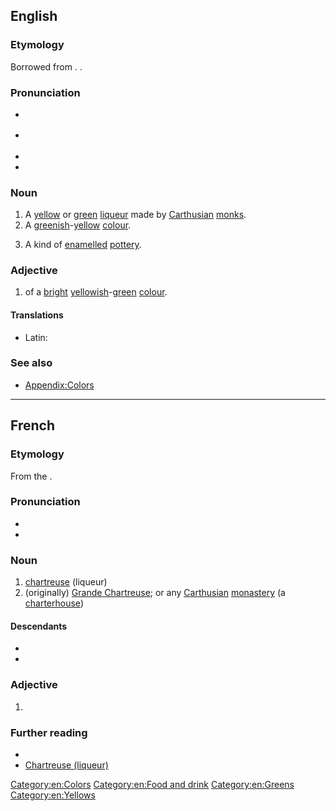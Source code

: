 {{also|Chartreuse}}
==English==

===Etymology===
Borrowed from {{bor|en|fr|chartreuse}}. {{doublet|en|charterhouse}}.

===Pronunciation===
* {{a|RP}} {{IPA|en|/ʃɑːˈtɹɜːz/}}
* {{a|GA}} {{IPA|en|/ʃɑɹˈtɹuːz/|/ʃɑɹˈtɹuːs/}}
* {{audio|en|en-us-chartreuse.ogg|Audio (US)}}
* {{rhymes|en|ɜː(ɹ)z|uːz|uːs|s1=2}}

===Noun===
{{en-noun|~}}

# A [[yellow]] or [[green]] [[liqueur]] made by [[Carthusian]] [[monk]]s.
# A [[green]]ish-[[yellow]] [[colour]].
#: {{color panel|chartreuse (HTML)|7FFF00}}
#: {{color panel|bright chartreuse (Pantone)|B0BC4A}}
# {{lb|en|arts}} A kind of [[enamelled]] [[pottery]].

===Adjective===
{{en-adj|-}}

# of a [[bright]] [[yellow]]ish-[[green]] [[colour]].

====Translations====
{{trans-top|of a bright yellowish-green colour}}
* Latin: {{t|la|galbinus}}
{{trans-mid}}
{{trans-bottom}}

===See also===
* [[Appendix:Colors]]

[[Category:en:Colors]]
[[Category:en:Food and drink]]
[[Category:en:Greens]]
[[Category:en:Yellows]]

----

==French==

===Etymology===
From the {{m|fr|Chartreux||Carthusian monks}}.

===Pronunciation===
* {{fr-IPA}}
* {{audio|fr|LL-Q150 (fra)-Pamputt-chartreuse.wav|Audio}}

===Noun===
{{fr-noun|f}}

# [[#English|chartreuse]] (liqueur)
# (originally) [[wikipedia:Grande Chartreuse|Grande Chartreuse]]; or any [[Carthusian]] [[monastery]] (a [[charterhouse]])

====Descendants====
* {{desc|bor=1|en|chartreuse}}
* {{desc|bor=1|en|charterhouse}}

===Adjective===
{{head|fr|adjective form}}

# {{feminine singular of|fr|chartreux}}

===Further reading===
* {{R:TLFi}}
* [[wikipedia:Chartreuse (liqueur)|Chartreuse (liqueur)]]
